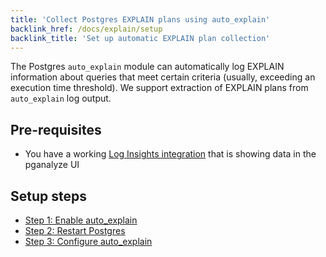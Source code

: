 ```yaml
---
title: 'Collect Postgres EXPLAIN plans using auto_explain'
backlink_href: /docs/explain/setup
backlink_title: 'Set up automatic EXPLAIN plan collection'
---
```


The Postgres `auto_explain` module can automatically log EXPLAIN information about queries that
meet certain criteria (usually, exceeding an execution time threshold). We support extraction of
EXPLAIN plans from `auto_explain` log output.

## Pre-requisites

* You have a working [Log Insights integration](/docs/log-insights) that is showing data in the pganalyze UI

## Setup steps

 * [Step 1: Enable auto_explain](/docs/explain/setup/auto_explain/01_enable_auto_explain)
 * [Step 2: Restart Postgres](/docs/explain/setup/auto_explain/02_restart_postgres)
 * [Step 3: Configure auto_explain](/docs/explain/setup/auto_explain/03_configure_auto_explain)
